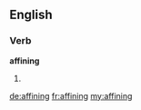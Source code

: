 ==English==

===Verb===
'''affining'''

# {{present participle of|affine}}

[[de:affining]]
[[fr:affining]]
[[my:affining]]